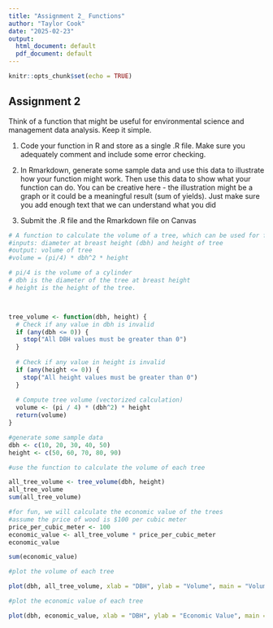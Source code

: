 ```yaml
---
title: "Assignment 2_ Functions"
author: "Taylor Cook"
date: "2025-02-23"
output:
  html_document: default
  pdf_document: default
---
```


```r
knitr::opts_chunk$set(echo = TRUE)

```

## Assignment 2

Think of a function that might be useful for environmental science and management data analysis. Keep it simple.

1. Code your function in R and store as a single .R file. Make sure you adequately comment and include some error checking.  

2. In Rmarkdown, generate some sample data and use this data to illustrate how your function might work. Then use this data to show what your function can do. You can be creative here - the illustration might be a graph or it could be a meaningful result (sum of yields). Just make sure you add enough text that we can understand what you did

3. Submit the .R file and the Rmarkdown file on Canvas

```r
# A function to calculate the volume of a tree, which can be used for forest management to calcualte the amount of wood that can be harvested from a tree or the economic value of a tree.
#inputs: diameter at breast height (dbh) and height of tree
#output: volume of tree
#volume = (pi/4) * dbh^2 * height

# pi/4 is the volume of a cylinder 
# dbh is the diameter of the tree at breast height
# height is the height of the tree.



tree_volume <- function(dbh, height) {
  # Check if any value in dbh is invalid
  if (any(dbh <= 0)) {
    stop("All DBH values must be greater than 0")
  }
  
  # Check if any value in height is invalid
  if (any(height <= 0)) {
    stop("All height values must be greater than 0")
  }
  
  # Compute tree volume (vectorized calculation)
  volume <- (pi / 4) * (dbh^2) * height
  return(volume)
}
```


```r
#generate some sample data
dbh <- c(10, 20, 30, 40, 50)
height <- c(50, 60, 70, 80, 90)

#use the function to calculate the volume of each tree

all_tree_volume <- tree_volume(dbh, height)
all_tree_volume
sum(all_tree_volume)

#for fun, we will calculate the economic value of the trees
#assume the price of wood is $100 per cubic meter
price_per_cubic_meter <- 100
economic_value <- all_tree_volume * price_per_cubic_meter
economic_value

sum(economic_value)


```


```r
#plot the volume of each tree

plot(dbh, all_tree_volume, xlab = "DBH", ylab = "Volume", main = "Volume of Trees")

```


```r
#plot the economic value of each tree

plot(dbh, economic_value, xlab = "DBH", ylab = "Economic Value", main = "Economic Value of Trees")

```


